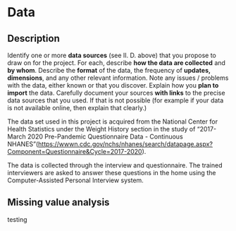 # Data

## Description

Identify one or more **data sources** (see II. D. above) that you propose to draw on for the project. For each, describe **how the data are collected** and **by whom**. Describe the **format** of the data, the frequency of **updates, dimensions**, and any other relevant information. Note any issues / problems with the data, either known or that you discover. Explain how you **plan to import** the data. Carefully document your sources **with links** to the precise data sources that you used. If that is not possible (for example if your data is not available online, then explain that clearly.)

The data set used in this project is acquired from the National Center for Health Statistics under the Weight History section in the study of "2017-March 2020 Pre-Pandemic Questionnaire Data - Continuous NHANES"(<https://wwwn.cdc.gov/nchs/nhanes/search/datapage.aspx?Component=Questionnaire&Cycle=2017-2020>).

The data is collected through the interview and questionnaire. The trained interviewers are asked to answer these questions in the home using the Computer-Assisted Personal Interview system.

## Missing value analysis
testing
